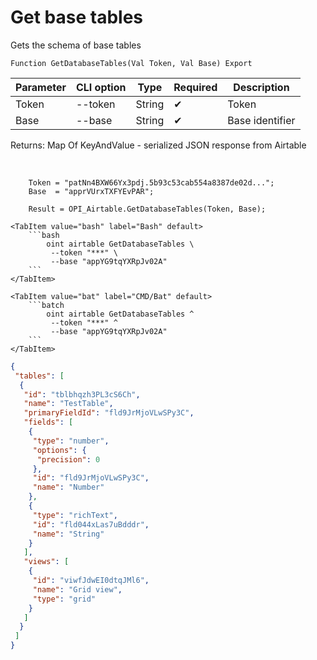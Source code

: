 ﻿---
sidebar_position: 2
---


# Get base tables
 Gets the schema of base tables



`Function GetDatabaseTables(Val Token, Val Base) Export`

  | Parameter | CLI option | Type | Required | Description |
  |-|-|-|-|-|
  | Token | --token | String | &#x2714; | Token |
  | Base | --base | String | &#x2714; | Base identifier |

  
  Returns:  Map Of KeyAndValue - serialized JSON response from Airtable

<br/>




```bsl title="1C:Enterprise/OneScript code example"
    Token = "patNn4BXW66Yx3pdj.5b93c53cab554a8387de02d...";
    Base  = "apprVUrxTXFYEvPAR";

    Result = OPI_Airtable.GetDatabaseTables(Token, Base);
```
 

 <Tabs>
  
    <TabItem value="bash" label="Bash" default>
        ```bash
            oint airtable GetDatabaseTables \
             --token "***" \
             --base "appYG9tqYXRpJv02A"
        ```
    </TabItem>
  
    <TabItem value="bat" label="CMD/Bat" default>
        ```batch
            oint airtable GetDatabaseTables ^
             --token "***" ^
             --base "appYG9tqYXRpJv02A"
        ```
    </TabItem>
</Tabs>


```json title="Result"
{
 "tables": [
  {
   "id": "tblbhqzh3PL3cS6Ch",
   "name": "TestTable",
   "primaryFieldId": "fld9JrMjoVLwSPy3C",
   "fields": [
    {
     "type": "number",
     "options": {
      "precision": 0
     },
     "id": "fld9JrMjoVLwSPy3C",
     "name": "Number"
    },
    {
     "type": "richText",
     "id": "fld044xLas7uBdddr",
     "name": "String"
    }
   ],
   "views": [
    {
     "id": "viwfJdwEI0dtqJMl6",
     "name": "Grid view",
     "type": "grid"
    }
   ]
  }
 ]
}
```
